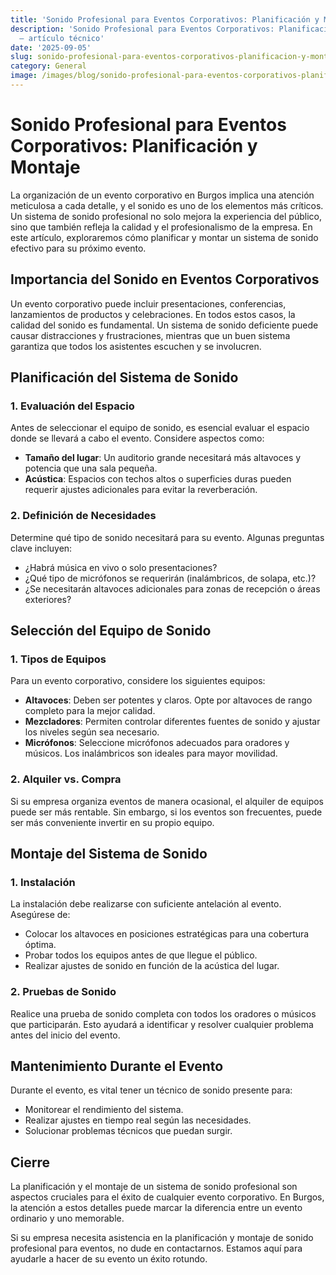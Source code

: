 ```yaml
---
title: 'Sonido Profesional para Eventos Corporativos: Planificación y Montaje'
description: 'Sonido Profesional para Eventos Corporativos: Planificación y Montaje
  — artículo técnico'
date: '2025-09-05'
slug: sonido-profesional-para-eventos-corporativos-planificacion-y-montaje
category: General
image: /images/blog/sonido-profesional-para-eventos-corporativos-planificacion-y-montaje/sonido-profesional-para-eventos-corporativos-planificacion-y-montaje-hero-001.webp
---
```


# Sonido Profesional para Eventos Corporativos: Planificación y Montaje

La organización de un evento corporativo en Burgos implica una atención meticulosa a cada detalle, y el sonido es uno de los elementos más críticos. Un sistema de sonido profesional no solo mejora la experiencia del público, sino que también refleja la calidad y el profesionalismo de la empresa. En este artículo, exploraremos cómo planificar y montar un sistema de sonido efectivo para su próximo evento.

## Importancia del Sonido en Eventos Corporativos

Un evento corporativo puede incluir presentaciones, conferencias, lanzamientos de productos y celebraciones. En todos estos casos, la calidad del sonido es fundamental. Un sistema de sonido deficiente puede causar distracciones y frustraciones, mientras que un buen sistema garantiza que todos los asistentes escuchen y se involucren. 

## Planificación del Sistema de Sonido

### 1. Evaluación del Espacio

Antes de seleccionar el equipo de sonido, es esencial evaluar el espacio donde se llevará a cabo el evento. Considere aspectos como:

- **Tamaño del lugar**: Un auditorio grande necesitará más altavoces y potencia que una sala pequeña.
- **Acústica**: Espacios con techos altos o superficies duras pueden requerir ajustes adicionales para evitar la reverberación.

### 2. Definición de Necesidades

Determine qué tipo de sonido necesitará para su evento. Algunas preguntas clave incluyen:

- ¿Habrá música en vivo o solo presentaciones?
- ¿Qué tipo de micrófonos se requerirán (inalámbricos, de solapa, etc.)?
- ¿Se necesitarán altavoces adicionales para zonas de recepción o áreas exteriores?

## Selección del Equipo de Sonido

### 1. Tipos de Equipos

Para un evento corporativo, considere los siguientes equipos:

- **Altavoces**: Deben ser potentes y claros. Opte por altavoces de rango completo para la mejor calidad.
- **Mezcladores**: Permiten controlar diferentes fuentes de sonido y ajustar los niveles según sea necesario.
- **Micrófonos**: Seleccione micrófonos adecuados para oradores y músicos. Los inalámbricos son ideales para mayor movilidad.

### 2. Alquiler vs. Compra

Si su empresa organiza eventos de manera ocasional, el alquiler de equipos puede ser más rentable. Sin embargo, si los eventos son frecuentes, puede ser más conveniente invertir en su propio equipo.

## Montaje del Sistema de Sonido

### 1. Instalación

La instalación debe realizarse con suficiente antelación al evento. Asegúrese de:

- Colocar los altavoces en posiciones estratégicas para una cobertura óptima.
- Probar todos los equipos antes de que llegue el público.
- Realizar ajustes de sonido en función de la acústica del lugar.

### 2. Pruebas de Sonido

Realice una prueba de sonido completa con todos los oradores o músicos que participarán. Esto ayudará a identificar y resolver cualquier problema antes del inicio del evento.

## Mantenimiento Durante el Evento

Durante el evento, es vital tener un técnico de sonido presente para:

- Monitorear el rendimiento del sistema.
- Realizar ajustes en tiempo real según las necesidades.
- Solucionar problemas técnicos que puedan surgir.

## Cierre

La planificación y el montaje de un sistema de sonido profesional son aspectos cruciales para el éxito de cualquier evento corporativo. En Burgos, la atención a estos detalles puede marcar la diferencia entre un evento ordinario y uno memorable. 

Si su empresa necesita asistencia en la planificación y montaje de sonido profesional para eventos, no dude en contactarnos. Estamos aquí para ayudarle a hacer de su evento un éxito rotundo.